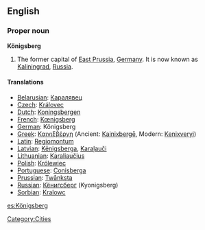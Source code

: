 {{wikipedia|Königsberg}}
==English==

===Proper noun===
'''Königsberg'''

#The former capital of [[East Prussia]], [[Germany]]. It is now known as [[Kaliningrad]], [[Russia]].

====Translations====

*[[Belarusian]]: [[Каралявец]]
*[[Czech]]: [[Královec]]
*[[Dutch]]: [[Koningsbergen]]
*[[French]]: [[Kœnigsberg]]
*[[German]]: Königsberg
*[[Greek]]: [[Καινιξβέργη]] (Ancient: [[Kainixbergē]], Modern: [[Kenixveryi]])
*[[Latin]]: [[Regiomontum]]
*[[Latvian]]: [[Kēnigsberga]], [[Karaļauči]]
*[[Lithuanian]]: [[Karaliaučius]]
*[[Polish]]: [[Królewiec]]
*[[Portuguese]]: [[Conisberga]]
*[[Prussian]]: [[Twānksta]]
*[[Russian]]: [[Кёнигсберг]] (Kyonigsberg)
*[[Sorbian]]: [[Kralowc]]

[[Category:Cities]]

[[es:Königsberg]]